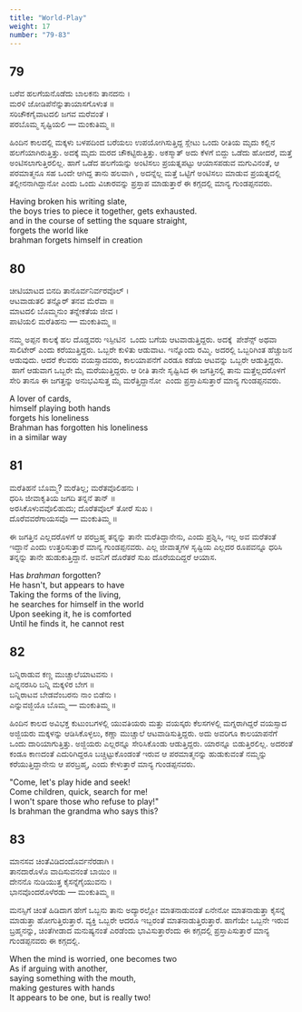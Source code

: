 ```yaml
---
title: "World-Play"
weight: 17
number: "79-83"
---
```


## 79

ಬರೆವ ಹಲಗೆಯನೊಡೆದು ಬಾಲಕನು ತಾನದನು ।  
ಮರಳಿ ಜೋಡಿಪೆನೆನ್ನುತಾಯಾಸಗೊಳುತ ॥  
ಸರಿಚೌಕಗೈವಾಟದಲಿ ಜಗವ ಮರೆವಂತೆ ।  
ಪರಬೊಮ್ಮ ಸೃಷ್ಟಿಯಲಿ — ಮಂಕುತಿಮ್ಮ ॥

ಹಿಂದಿನ ಕಾಲದಲ್ಲಿ ಮಕ್ಕಳು ಬಳಪದಿಂದ ಬರೆಯಲು ಉಪಯೋಗಿಸುತ್ತಿದ್ದ ಸ್ಲೇಟು ಒಂದು ರೀತಿಯ ಮೃದು ಕಲ್ಲಿನ ಹಲಗೆಯಾಗಿರುತ್ತಿತ್ತು. ಅದಕ್ಕೆ ಮೃದು ಮರದ ಚೌಕಟ್ಟಿರುತ್ತಿತ್ತು. ಅಕಸ್ಮಾತ್ ಅದು ಕೆಳಗೆ ಬಿದ್ದು ಒಡೆದು ಹೋದರೆ, ಮತ್ತೆ ಅಂಟಿಸಲಾಗುತ್ತಿರಲಿಲ್ಲ. ಹಾಗೆ ಒಡೆದ ಹಲಗೆಯನ್ನು ಅಂಟಿಸಲು ಪ್ರಯತ್ನಪಟ್ಟು ಆಯಾಸಪಡುವ ಮಗುವಿನಂತೆ, ಆ ಪರಮಾತ್ಮನೂ ಸಹ ಒಂದೇ ಆಗಿದ್ದ ತಾನು ಹಲವಾಗಿ , ಅದನ್ನೆಲ್ಲ ಮತ್ತೆ ಒಟ್ಟಿಗೆ ಅಂಟಿಸಲು ಮಾಡುವ ಪ್ರಯತ್ನದಲ್ಲಿ ತಲ್ಲೀನನಾಗಿದ್ದಾನೋ ಎಂದು ಒಂದು ವಿಚಾರವನ್ನು ಪ್ರಸ್ತಾಪ ಮಾಡುತ್ತಾರೆ ಈ ಕಗ್ಗದಲ್ಲಿ ಮಾನ್ಯ ಗುಂಡಪ್ಪನವರು.

Having broken his writing slate,  
the boys tries to piece it together, gets exhausted.  
and in the course of setting the square straight,  
forgets the world like  
brahman forgets himself in creation

## 80

ಚೀಟಿಯಾಟದ ಬಿನದಿ ತಾನೊರ್ವನಿರ್ವರವೊಲ್ ।  
ಆಟವಾಡುತಲಿ ತನ್ನೊರ್ ತನವ ಮೆರೆವಾ ॥  
ಮಾಟದಲಿ ಬೊಮ್ಮನುಂ ತನ್ನೇಕತೆಯ ಜೀವ ।  
ಪಾಟಿಯಲಿ ಮರೆತಿಹನು — ಮಂಕುತಿಮ್ಮ ॥

ನಮ್ಮ ಅಪ್ಪನ ಕಾಲಕ್ಕೆ ಹಲ ದೊಡ್ಡವರು ಇಸ್ಪೀಟಿನ  ಒಂದು ಬಗೆಯ ಆಟವಾಡುತ್ತಿದ್ದರು. ಅದಕ್ಕೆ  ಪೇಶೆನ್ಸ್ ಅಥವಾ ಸಾಲಿಟೇರ್ ಎಂದು ಕರೆಯುತ್ತಿದ್ದರು. ಒಬ್ಬರೇ ಕುಳಿತು ಆಡುವಾಟ. ಇನ್ನೊಂದು ರಮ್ಮಿ. ಅದರಲ್ಲಿ ಒಬ್ಬರಿಗಿಂತ ಹೆಚ್ಚುಜನ ಆಡುವುದು. ಆದರೆ ಕೆಲವರು ವಯಸ್ಸಾದವರು, ಕಾಲಯಾಪನೆಗೆ ಎರಡೂ ಕಡೆಯ ಆಟವನ್ನು ಒಬ್ಬರೇ ಆಡುತ್ತಿದ್ದರು.  ಹಾಗೆ ಆಡುವಾಗ ಒಬ್ಬರೇ ಮೈ ಮರೆಯುತ್ತಿದ್ದರು. ಆ ರೀತಿ ತಾನೇ ಸೃಷ್ಟಿಸಿದ ಈ ಜಗತ್ತಿನಲ್ಲಿ ತಾನು ಮತ್ತೆಲ್ಲದರೊಳಗೆ ಸೇರಿ ತಾನೂ ಈ ಜಗತ್ತನ್ನು ಅನುಭವಿಸುತ್ತ ಮೈ ಮರೆತ್ತಿದ್ದಾನೋ  ಎಂದು ಪ್ರಸ್ತಾಪಿಸುತ್ತಾರೆ ಮಾನ್ಯ ಗುಂಡಪ್ಪನವರು.

A lover of cards,  
himself playing both hands  
forgets his loneliness  
Brahman has forgotten his loneliness  
in a similar way

## 81

ಮರೆತಿಹನೆ ಬೊಮ್ಮ? ಮರೆತಿಲ್ಲ; ಮರೆತವೊಲಿಹನು ।  
ಧರಿಸಿ ಜೀವಾಕೃತಿಯ ಜಗದಿ ತನ್ನನೆ ತಾನ್ ॥  
ಅರಸಿಕೊಳುವವೊಲಿಹುದು; ದೊರೆತವೊಲ್ ತೋರೆ ಸುಖ ।  
ದೊರೆವವರೆಗಾಯಸವೊ — ಮಂಕುತಿಮ್ಮ ॥

ಈ ಜಗತ್ತಿನ ಎಲ್ಲದರೊಳಗೆ ಆ ಪರಬ್ರಹ್ಮ ತನ್ನನ್ನು ತಾನೇ ಮರೆತಿದ್ದಾನೇನು, ಎಂದು ಪ್ರಶ್ನಿಸಿ, ಇಲ್ಲ ಅವ ಮರೆತಂತೆ ಇದ್ದಾನೆ ಎಂದು ಉತ್ತರಿಸುತ್ತಾರೆ ಮಾನ್ಯ ಗುಂಡಪ್ಪನವರು. ಎಲ್ಲ ಜೀವಾತ್ಮಗಳ ಸೃಷ್ಟಿಯ ಎಲ್ಲದರ ರೂಪವನ್ನೂ ಧರಿಸಿ ತನ್ನನ್ನು ತಾನೇ ಹುಡುಕುತ್ತಿದ್ದಾನೆ. ಅವನಿಗೆ ದೊರೆತರೆ ಸುಖ ದೊರೆಯದಿದ್ದರೆ ಆಯಾಸ.

Has _brahman_ forgotten?  
He hasn't, but appears to have  
Taking the forms of the living,  
he searches for himself in the world  
Upon seeking it, he is comforted  
Until he finds it, he cannot rest

## 82

ಬನ್ನಿರಾಡುವ ಕಣ್ಣ ಮುಚ್ಚಾಲೆಯಾಟವನು ।  
ಎನ್ನನರಸಿರಿ ಬನ್ನಿ ಮಕ್ಕಳಿರ ಬೇಗ ॥  
ಬನ್ನಿರಾಟವ ಬೇಡವೆಂಬರನು ನಾಂ ಬಿಡೆನು ।  
ಎನ್ನುವಜ್ಜಿಯೊ ಬೊಮ್ಮ — ಮಂಕುತಿಮ್ಮ ॥

ಹಿಂದಿನ ಕಾಲದ ಅವಿಭಕ್ತ ಕುಟುಂಬಗಳಲ್ಲಿ ಯುವತಿಯರು ಮತ್ತು ವಯಸ್ಕರು ಕೆಲಸಗಳಲ್ಲಿ ಮಗ್ನರಾಗಿದ್ದರೆ ವಯಸ್ಸಾದ ಅಜ್ಜಿಯರು ಮಕ್ಕಳನ್ನು ಆಡಿಸಿಕೊಳ್ಳಲು, ಕಣ್ಣಾ ಮುಚ್ಚಾಲೆ ಆಟವಾಡಿಸುತ್ತಿದ್ದರು. ಅದು ಅವರಿಗೂ ಕಾಲಯಾಪನೆಗೆ ಒಂದು ದಾರಿಯಾಗುತ್ತಿತ್ತು. ಅಜ್ಜಿಯರು ಎಲ್ಲರನ್ನೂ ಸೇರಿಸಿಕೊಂಡು ಆಡುತ್ತಿದ್ದರು. ಯಾರನ್ನೂ ಬಿಡುತ್ತಿರಲಿಲ್ಲ. ಅದರಂತೆ ಕಂಡೂ ಕಾಣದಂತೆ ಎದುರಿಗಿದ್ದರೂ ಬಚ್ಚಿಟ್ಟುಕೊಂಡಂತೆ ಇರುವ ಆ ಪರಮಾತ್ಮನನ್ನು ಹುಡುಕುವಂತೆ ನಮ್ಮನ್ನು ಕರೆಯುತ್ತಿದ್ದಾನೇನು ಆ ಪರಬ್ರಹ್ಮ, ಎಂದು ಕೇಳುತ್ತಾರೆ ಮಾನ್ಯ ಗುಂಡಪ್ಪನವರು.

"Come, let's play hide and seek!  
Come children, quick, search for me!  
I won't spare those who refuse to play!"  
Is brahman the grandma who says this?

## 83

ಮಾನಸವ ಚಿಂತೆವಿಡಿದಂದೊರ್ವನೆರಡಾಗಿ ।  
ತಾನದಾರೊಳೊ ವಾದಿಸುವನಂತೆ ಬಾಯಿಂ ॥  
ದೇನನೊ ನುಡಿಯುತ್ತ ಕೈಸನ್ನೆಗೈಯುವನು ।  
ಭಾನವೊಂದರೊಳೆರಡು — ಮಂಕುತಿಮ್ಮ ॥

ಮನಸ್ಸಿಗೆ ಚಿಂತೆ ಹಿಡಿದಾಗ ಹೇಗೆ ಒಬ್ಬನು ತಾನು ಅದ್ಯಾರಲ್ಲೋ ಮಾತನಾಡುವಂತೆ ಏನೇನೋ ಮಾತನಾಡುತ್ತಾ ಕೈಸನ್ನೆ ಮಾಡುತ್ತಾ ಹೋಗುತ್ತಿರುತ್ತಾರೆ. ವ್ಯಕ್ತಿ ಒಬ್ಬರೇ ಆದರೂ ಇಬ್ಬರಂತೆ ಮಾತನಾಡುತ್ತಿರುತ್ತಾರೆ. ಹಾಗೆಯೇ ಒಬ್ಬನೇ ಇರುವ ಬ್ರಹ್ಮನನ್ನು, ಚಿಂತೆಗೀಡಾದ ಮನುಷ್ಯನಂತೆ ಎರಡೆಂದು ಭಾವಿಸುತ್ತಾರೆಂದು ಈ ಕಗ್ಗದಲ್ಲಿ ಪ್ರಸ್ತಾಪಿಸುತ್ತಾರೆ ಮಾನ್ಯ ಗುಂಡಪ್ಪನವರು ಈ ಕಗ್ಗದಲ್ಲಿ.

When the mind is worried, one becomes two  
As if arguing with another,  
saying something with the mouth,  
making gestures with hands  
It appears to be one, but is really two!
